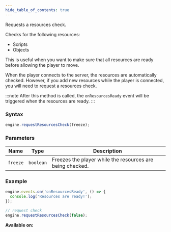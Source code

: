 ```yaml
---
hide_table_of_contents: true
---
```



Requests a resources check.

Checks for the following resources:

- Scripts
- Objects

This is useful when you want to make sure that all resources are ready before allowing the player to move.

When the player connects to the server, the resources are automatically checked. However, if you add new resources while the player is connected, you will need to request a resources check.

:::note
After this method is called, the `onResourcesReady` event will be triggered when the resources are ready.
:::

### Syntax

```js
engine.requestResourcesCheck(freeze);
```

### Parameters

| Name     | Type      | Description                                               |
| -------- | --------- | --------------------------------------------------------- |
| `freeze` | `boolean` | Freezes the player while the resources are being checked. |

### Example

```js
engine.events.on('onResourcesReady', () => {
  console.log('Resources are ready!');
});

// request check
engine.requestResourcesCheck(false);
```

**Available on:** <ClientTag />
